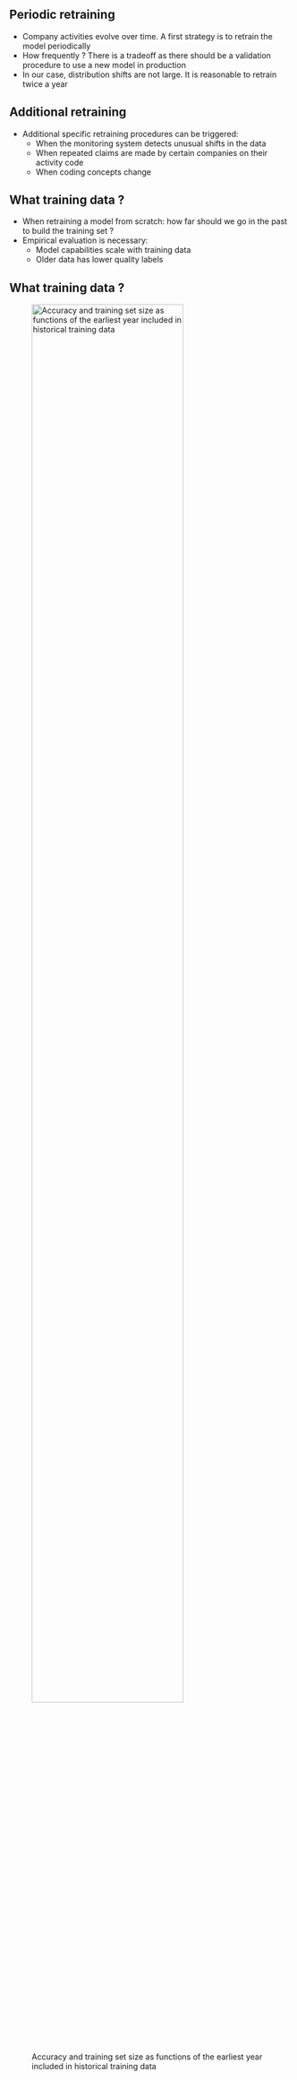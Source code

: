 ## Periodic retraining

- Company activities evolve over time. A first strategy is to retrain the model periodically
- How frequently ? There is a tradeoff as there should be a validation procedure to use a new model in production  
- In our case, distribution shifts are not large. It is reasonable to retrain twice a year

## Additional retraining

- Additional specific retraining procedures can be triggered:
  - When the monitoring system detects unusual shifts in the data
  - When repeated claims are made by certain companies on their activity code
  - When coding concepts change

## What training data ?

- When retraining a model from scratch: how far should we go in the past to build the training set ?
- Empirical evaluation is necessary:
  - Model capabilities scale with training data
  - Older data has lower quality labels

## What training data ?

![Accuracy and training set size as functions of the earliest year included in historical training data](../img/acc_training_size.png){width=80%}